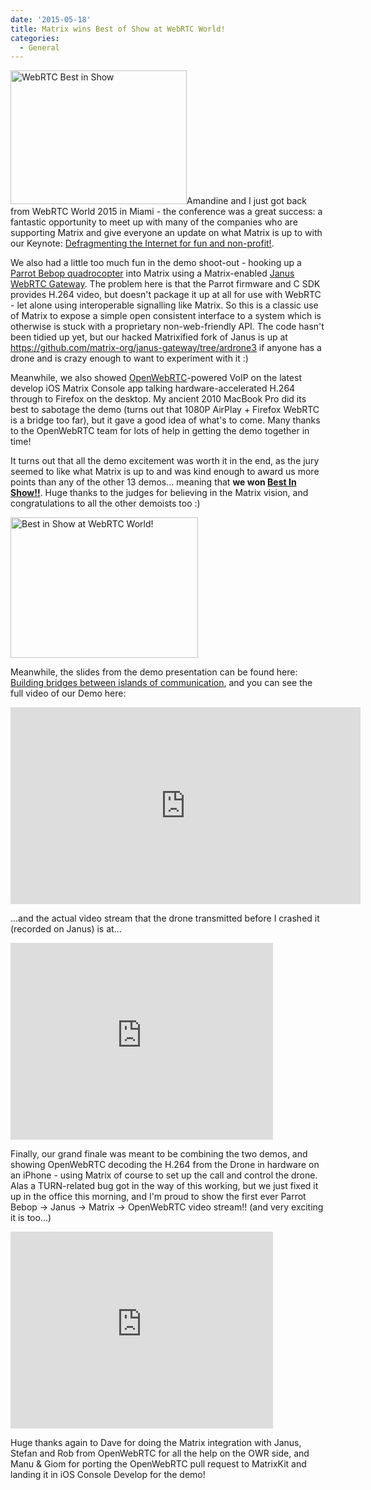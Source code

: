 ```yaml
---
date: '2015-05-18'
title: Matrix wins Best of Show at WebRTC World!
categories:
  - General
---
```


<a href="http://www.webrtcworld.com/topics/newsfeed/articles/403642-webrtc-conference-expo-announces-demo-winners.htm"><img src="http://matrix.org/blog/wp-content/uploads/2015/05/WebRTC-Best-in-ShowLogo-Only.jpg" alt="WebRTC Best in Show" width="282" height="214" class="alignright size-full wp-image-1022" /></a>Amandine and I just got back from WebRTC World 2015 in Miami - the conference was a great success: a fantastic opportunity to meet up with many of the companies who are supporting Matrix and give everyone an update on what Matrix is up to with our Keynote: <a href="http://matrix.org/blog/wp-content/uploads/2015/05/2015-05-13.2-Matrix-Keynote.pdf">Defragmenting the Internet for fun and non-profit!</a>.

We also had a little too much fun in the demo shoot-out - hooking up a <a href="http://www.parrot.com/uk/products/bebop-drone/">Parrot Bebop quadrocopter</a> into Matrix using a Matrix-enabled <a href="https://janus.conf.meetecho.com/">Janus WebRTC Gateway</a>.  The problem here is that the Parrot firmware and C SDK provides H.264 video, but doesn't package it up at all for use with WebRTC - let alone using interoperable signalling like Matrix.  So this is a classic use of Matrix to expose a simple open consistent interface to a system which is otherwise is stuck with a proprietary non-web-friendly API.  The code hasn't been tidied up yet, but our hacked Matrixified fork of Janus is up at <a href="https://github.com/matrix-org/janus-gateway/tree/ardrone3">https://github.com/matrix-org/janus-gateway/tree/ardrone3</a> if anyone has a drone and is crazy enough to want to experiment with it :)

Meanwhile, we also showed <a href="http://openwebrtc.io">OpenWebRTC</a>-powered VoIP on the latest develop iOS Matrix Console app talking hardware-accelerated H.264 through to Firefox on the desktop.  My ancient 2010 MacBook Pro did its best to sabotage the demo (turns out that 1080P AirPlay + Firefox WebRTC is a bridge too far), but it gave a good idea of what's to come.  Many thanks to the OpenWebRTC team for lots of help in getting the demo together in time!

It turns out that all the demo excitement was worth it in the end, as the jury seemed to like what Matrix is up to and was kind enough to award us more points than any of the other 13 demos... meaning that <b>we won <a href="https://twitter.com/webrtcexpo/status/598901296100462592">Best In Show!!</a></b>.  Huge thanks to the judges for believing in the Matrix vision, and congratulations to all the other demoists too :)

<a href="http://matrix.org/blog/wp-content/uploads/2015/05/prize-e1431964418791.jpg"><img src="http://matrix.org/blog/wp-content/uploads/2015/05/prize-e1431964418791-300x225.jpg" alt="Best in Show at WebRTC World!" width="300" height="225" class="aligncenter size-medium wp-image-1017" /></a>

Meanwhile, the slides from the demo presentation can be found here: <a href="http://matrix.org/blog/wp-content/uploads/2015/05/2015-05-12-Matrix-Demo-Miami.pdf">Building bridges between islands of communication</a>, and you can see the full video of our Demo here:

<iframe width="560" height="315" src="https://www.youtube.com/embed/OMzDklvDS3c" frameborder="0" allowfullscreen></iframe>

...and the actual video stream that the drone transmitted before I crashed it (recorded on Janus) is at...

<iframe width="420" height="315" src="https://www.youtube.com/embed/NpBStIIq6fM" frameborder="0" allowfullscreen></iframe>

Finally, our grand finale was meant to be combining the two demos, and showing OpenWebRTC decoding the H.264 from the Drone in hardware on an iPhone - using Matrix of course to set up the call and control the drone.  Alas a TURN-related bug got in the way of this working, but we just fixed it up in the office this morning, and I'm proud to show the first ever Parrot Bebop -> Janus -> Matrix -> OpenWebRTC video stream!! (and very exciting it is too...)

<iframe width="420" height="315" src="https://www.youtube.com/embed/KsJOqLcpzNM" frameborder="0" allowfullscreen></iframe>

Huge thanks again to Dave for doing the Matrix integration with Janus, Stefan and Rob from OpenWebRTC for all the help on the OWR side, and Manu & Giom for porting the OpenWebRTC pull request to MatrixKit and landing it in iOS Console Develop for the demo!